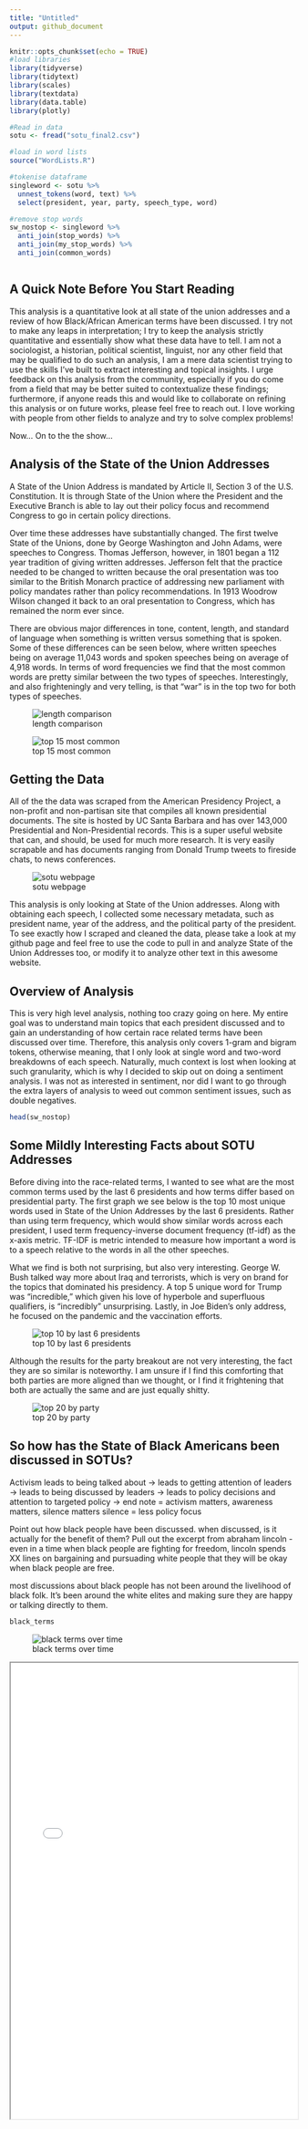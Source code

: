 ```yaml
---
title: "Untitled"
output: github_document
---
```


```r
knitr::opts_chunk$set(echo = TRUE)
#load libraries
library(tidyverse)
library(tidytext)
library(scales)
library(textdata)
library(data.table)
library(plotly)

#Read in data
sotu <- fread("sotu_final2.csv")

#load in word lists
source("WordLists.R")

#tokenise dataframe
singleword <- sotu %>% 
  unnest_tokens(word, text) %>%
  select(president, year, party, speech_type, word)

#remove stop words
sw_nostop <- singleword %>% 
  anti_join(stop_words) %>%
  anti_join(my_stop_words) %>% 
  anti_join(common_words)



```

## A Quick Note Before You Start Reading

This analysis is a quantitative look at all state of the union addresses and a review of how Black/African American terms have been discussed. I try not to make any leaps in interpretation; I try to keep the analysis strictly quantitative and essentially show what these data have to tell. I am not a sociologist, a historian, political scientist, linguist, nor any other field that may be qualified to do such an analysis, I am a mere data scientist trying to use the skills I've built to extract interesting and topical insights. I urge feedback on this analysis from the community, especially if you do come from a field that may be better suited to contextualize these findings; furthermore, if anyone reads this and would like to collaborate on refining this analysis or on future works, please feel free to reach out. I love working with people from other fields to analyze and try to solve complex problems! 

Now... On to the the show...


## Analysis of the State of the Union Addresses

A State of the Union Address is mandated by Article II, Section 3 of the U.S. Constitution. It is through State of the Union  where the President and the Executive Branch is able to lay out their policy focus and recommend Congress to go in certain policy directions.

Over time these addresses have substantially changed. The first twelve State of the Unions, done by George Washington and John Adams, were speeches to Congress. Thomas Jefferson, however, in 1801 began a 112 year tradition of giving written addresses. Jefferson felt that the practice needed to be changed to written because the oral presentation was too similar to the British Monarch practice of addressing new parliament with policy mandates rather than policy recommendations. In 1913 Woodrow Wilson changed it back to an oral presentation to Congress, which has remained the norm ever since. 

There are obvious major differences in tone, content, length, and standard of language when something is written versus something that is spoken. Some of these differences can be seen below, where written speeches being on average 11,043 words and spoken speeches being on average of 4,918 words. In terms of word frequencies we find that the most common words are pretty similar between the two types of speeches. Interestingly, and also frighteningly and very telling, is that "war" is in the top two for both types of speeches.

![length comparison](\img\posts\SOTU\lengthcomparison.png)


![top 15 most common](\img\posts\SOTU\top15_allsotu.png)


## Getting the Data

All of the the data was scraped from the American Presidency Project, a non-profit and non-partisan site that compiles all known presidential documents. The site is hosted by UC Santa Barbara and has over 143,000 Presidential and Non-Presidential records. This is a super useful website that can, and should, be used for much more research. It is very easily scrapable and has documents ranging from Donald Trump tweets to fireside chats, to news conferences. 


![sotu webpage](\img\posts\SOTU\SOTUwebpage.png)


This analysis is only looking at State of the Union addresses. Along with obtaining each speech, I collected some necessary metadata, such as president name, year of the address, and the political party of the president. To see exactly how I scraped and cleaned the data, please take a look at my github page and feel free to use the code to pull in and analyze State of the Union Addresses too, or modify it to analyze other text in this awesome website.


## Overview of Analysis

This is very high level analysis, nothing too crazy going on here. My entire goal was to understand main topics that each president discussed and to gain an understanding of how certain race related terms have been discussed over time. Therefore, this analysis only covers 1-gram and bigram tokens, otherwise meaning, that I only look at single word and two-word breakdowns of each speech. Naturally, much context is lost when looking at such granularity, which is why I decided to skip out on doing a sentiment analysis. I was not as interested in sentiment, nor did I want to go through the extra layers of analysis to weed out common sentiment issues, such as double negatives. 

```r
head(sw_nostop)
```


## Some Mildly Interesting Facts about SOTU Addresses

Before diving into the race-related terms, I wanted to see what are the most common terms used by the last 6 presidents and how terms differ based on presidential party. The first graph we see below is the top 10 most unique words used in State of the Union Addresses by the last 6 presidents. Rather than using term frequency, which would show similar words across each president, I used term frequency-inverse document frequency (tf-idf) as the x-axis metric. TF-IDF is metric intended to measure how important a word is to a speech relative to the words in all the other speeches.

What we find is both not surprising, but also very interesting. George W. Bush talked way more about Iraq and terrorists, which is very on brand for the topics that dominated his presidency. A top 5 unique word for Trump was "incredible," which given his love of hyperbole and superfluous qualifiers, is "incredibly" unsurprising. Lastly, in Joe Biden's only address, he focused on the pandemic and the vaccination efforts.

![top 10 by last 6 presidents](\img\posts\SOTU\top_tfidf_presidents.png)

Although the results for the party breakout are not very interesting, the fact they are so similar is noteworthy. I am unsure if I find this comforting that both parties are more aligned than we thought, or I find it frightening that both are actually the same and are just equally shitty.

![top 20 by party](\img\posts\SOTU\top_tfidf_party.png)

## So how has the State of Black Americans been discussed in SOTUs?

Activism leads to being talked about -> leads to getting attention of leaders -> leads to being discussed by leaders -> leads to policy decisions and attention to targeted policy -> end note = activism matters, awareness matters, silence matters
silence = less policy focus

Point out how black people have been discussed. when discussed, is it actually for the benefit of them? Pull out the excerpt from abraham lincoln - even in a time when black people are fighting for freedom, lincoln spends XX lines on bargaining and pursuading white people that they will be okay when black people are free.

most discussions about black people has not been around the livelihood of black folk. It's been around the white elites and making sure they are happy or talking directly to them.

```r
black_terms

```

![black terms over time]()

<iframe src = "\img\posts\SOTU\blackterms_overtime.html" height = "800px" width = "100%"></iframe>
